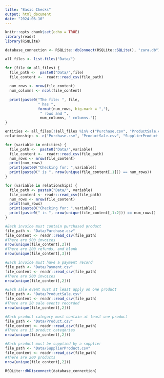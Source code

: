 ```yaml
---
title: "Basic Checks"
output: html_document
date: "2024-03-10"
---
```


```r
knitr::opts_chunk$set(echo = TRUE)
library(readr)
library(RSQLite)
```

```r
database_connection <- RSQLite::dbConnect(RSQLite::SQLite(), "zara.db")
```

```r
all_files <- list.files("Data/")

for (file in all_files) {
  file_path <-  paste0("Data/",file)
  file_content <-  readr::read_csv(file_path)
  
  num_rows <- nrow(file_content)
  num_columns <- ncol(file_content)
  
  print(paste0("The file: ", file,
               " has ",
               format(num_rows, big.mark = ","),
                " rows and ",
                num_columns, " columns."))
}
```
```r
entities <- all_files[!(all_files %in% c("Purchase.csv", "ProductSale.csv", "SupplierProduct.csv"))]
relationships <- c("Purchase.csv", "ProductSale.csv", "SupplierProduct.csv")

for (variable in entities) {
  file_path <-  paste0("Data/",variable)
  file_content <-  readr::read_csv(file_path)
  num_rows <- nrow(file_content)
  print(num_rows)
  print(paste0("Checking for: ",variable))
  print(paste0(" is ", nrow(unique(file_content[,1])) == num_rows))
}

for (variable in relationships) {
  file_path <- paste0("Data/", variable)
  file_content <- readr::read_csv(file_path)
  num_rows <- nrow(file_content)
  print(num_rows)
  print(paste0("Checking for: ",variable))
  print(paste0(" is ", nrow(unique(file_content[,1:2])) == num_rows))          
}
```

```r
#Each invoice must contain purchased product
file_path <- "Data/Purchase.csv"
file_content <- readr::read_csv(file_path)
#There are 500 invoices
nrow(unique(file_content[,2])) 
#There are 200 refunds, and blank
nrow(unique(file_content[,3]))
```

```r
#Each invoice must have a payment record
file_path <- "Data/Payment.csv"
file_content <- readr::read_csv(file_path)
#There are 500 invoices
nrow(unique(file_content[,2]))
```

```r
#Each sale event must at least apply on one product
file_path <- "Data/ProductSale.csv"
file_content <- readr::read_csv(file_path)
#There are 20 sale events recorded
nrow(unique(file_content[,2]))
```

```r
#Each product category must contain at least one product
file_path <- "Data/Product.csv"
file_content <- readr::read_csv(file_path)
#There are 15 product categories
nrow(unique(file_content[,2]))
```

```r
#Each product must be supplied by a supplier
file_path <- "Data/SupplierProduct.csv"
file_content <- readr::read_csv(file_path)
#There are 200 products
nrow(unique(file_content[,2]))
```

```r
RSQLite::dbDisconnect(database_connection)
```